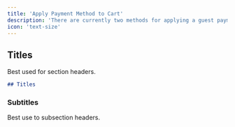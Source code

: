 ```yaml
---
title: 'Apply Payment Method to Cart'
description: 'There are currently two methods for applying a guest payment method to a cart...'
icon: 'text-size'
---
```


## Titles

Best used for section headers.

```md
## Titles
```

### Subtitles

Best use to subsection headers.
